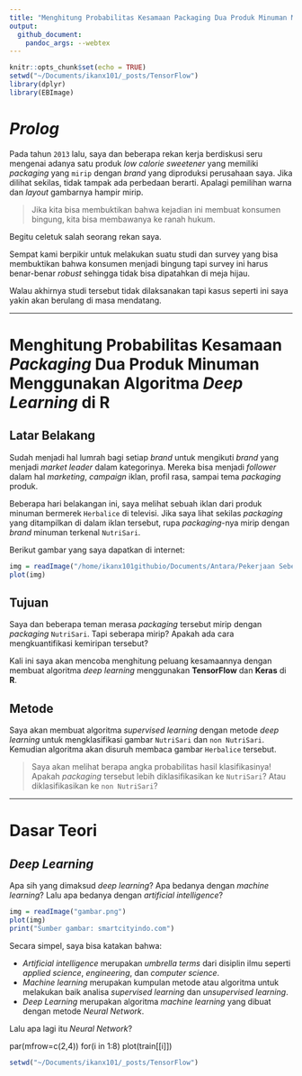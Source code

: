 ```yaml
---
title: "Menghitung Probabilitas Kesamaan Packaging Dua Produk Minuman Menggunakan Algoritma Deep Learning di R"
output: 
  github_document:
    pandoc_args: --webtex
---
```


```r
knitr::opts_chunk$set(echo = TRUE)
setwd("~/Documents/ikanx101/_posts/TensorFlow")
library(dplyr)
library(EBImage)
```

# _Prolog_

Pada tahun `2013` lalu, saya dan beberapa rekan kerja berdiskusi seru mengenai adanya satu produk _low calorie sweetener_ yang memiliki _packaging_ yang `mirip` dengan _brand_ yang diproduksi perusahaan saya. Jika dilihat sekilas, tidak tampak ada perbedaan berarti. Apalagi pemilihan warna dan _layout_ gambarnya hampir mirip.

> Jika kita bisa membuktikan bahwa kejadian ini membuat konsumen bingung, kita bisa membawanya ke ranah hukum.

Begitu celetuk salah seorang rekan saya.

Sempat kami berpikir untuk melakukan suatu studi dan survey yang bisa membuktikan bahwa konsumen menjadi bingung tapi survey ini harus benar-benar _robust_ sehingga tidak bisa dipatahkan di meja hijau.

Walau akhirnya studi tersebut tidak dilaksanakan tapi kasus seperti ini saya yakin akan berulang di masa mendatang.

---

# Menghitung Probabilitas Kesamaan _Packaging_ Dua Produk Minuman Menggunakan Algoritma _Deep Learning_ di __R__

## Latar Belakang

Sudah menjadi hal lumrah bagi setiap _brand_ untuk mengikuti _brand_ yang menjadi _market leader_ dalam kategorinya. Mereka bisa menjadi _follower_ dalam hal _marketing_, _campaign_ iklan, profil rasa, sampai tema _packaging_ produk.

Beberapa hari belakangan ini, saya melihat sebuah iklan dari produk minuman bermerek `Herbalice` di televisi. Jika saya lihat sekilas _packaging_ yang ditampilkan di dalam iklan tersebut, rupa _packaging_-nya mirip dengan _brand_ minuman terkenal `NutriSari`.

Berikut gambar yang saya dapatkan di internet:

```r
img = readImage("/home/ikanx101githubio/Documents/Antara/Pekerjaan Sebelumnya/Image Classifier/herba.jpg")
plot(img)
```

## Tujuan

Saya dan beberapa teman merasa _packaging_ tersebut mirip dengan _packaging_ `NutriSari`. Tapi seberapa mirip? Apakah ada cara mengkuantifikasi kemiripan tersebut?

Kali ini saya akan mencoba menghitung peluang kesamaannya dengan membuat algoritma _deep learning_ menggunakan __TensorFlow__ dan __Keras__ di __R__.

## Metode

Saya akan membuat algoritma _supervised learning_ dengan metode _deep learning_ untuk mengklasifikasi gambar `NutriSari` dan `non NutriSari`. Kemudian algoritma akan disuruh membaca gambar `Herbalice` tersebut. 

> Saya akan melihat berapa angka probabilitas hasil klasifikasinya! Apakah _packaging_ tersebut lebih diklasifikasikan ke `NutriSari`? Atau diklasifikasikan ke `non NutriSari`?

---

# Dasar Teori

## _Deep Learning_

Apa sih yang dimaksud _deep learning_? Apa bedanya dengan _machine learning_? Lalu apa bedanya dengan _artificial intelligence_?

```r
img = readImage("gambar.png")
plot(img)
print("Sumber gambar: smartcityindo.com")
```

Secara simpel, saya bisa katakan bahwa:

- _Artificial intelligence_ merupakan _umbrella terms_ dari disiplin ilmu seperti _applied science_, _engineering_, dan _computer science_.
- _Machine learning_ merupakan kumpulan metode atau algoritma untuk melakukan baik analisa _supervised learning_ dan _unsupervised learning_.
- _Deep Learning_ merupakan algoritma _machine learning_ yang dibuat dengan metode _Neural Network_.

Lalu apa lagi itu _Neural Network_?



par(mfrow=c(2,4))
for(i in 1:8) plot(train[[i]])

```r
setwd("~/Documents/ikanx101/_posts/TensorFlow")
```
